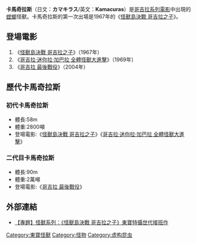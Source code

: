 {{Notability Unreferenced |time=2021-03-10T07:00:17+00:00}}

'''卡馬奇拉斯'''（日文：'''カマキラス'''/英文：'''Kamacuras'''）是[[哥吉拉系列電影|哥吉拉系列電影]]中出現的[[螳螂|螳螂]]怪獸。卡馬奇拉斯的第一次出場是1967年的《[[怪獸島決戰_哥吉拉之子|怪獸島決戰 哥吉拉之子]]》。

== 登場電影 ==

# 《[[怪獸島決戰_哥吉拉之子|怪獸島決戰 哥吉拉之子]]》（1967年）
# 《[[哥吉拉·迷你拉·加巴拉_全體怪獸大進擊|哥吉拉·迷你拉·加巴拉 全體怪獸大進擊]]》（1969年）
# 《[[哥吉拉_最後戰役|哥吉拉 最後戰役]]》（2004年）

== 歷代卡馬奇拉斯 ==

=== 初代卡馬奇拉斯 ===

* 體長:58m
* 體重:2800噸
* 登場電影:《[[怪獸島決戰_哥吉拉之子|怪獸島決戰 哥吉拉之子]]》《[[哥吉拉·迷你拉·加巴拉_全體怪獸大進擊|哥吉拉·迷你拉·加巴拉 全體怪獸大進擊]]》

=== 二代目卡馬奇拉斯 ===

* 體長:90m
* 體重:2萬噸
* 登場電影:《[[哥吉拉_最後戰役|哥吉拉 最後戰役]]》

== 外部連結 ==

*[https://today.line.me/tw/v2/article/Xnp3D0 【專題】怪獸系列：《怪獸島決戰 哥吉拉之子》東寶特攝世代接班作]


{{Japanese film-stub}}
{{Godzilla}}
{{東寶怪獸}}
{{DEFAULTSORT:Kamacuras}}
[[Category:東寶怪獸|Category:東寶怪獸]]
[[Category:怪物|Category:怪物]]
[[Category:虚构昆虫|Category:虚构昆虫]]